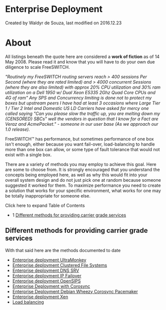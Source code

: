
# Enterprise Deployment 

 Created by  Waldyr de Souza, last modified on 2016.12.23

# About

All listings beneath the quote here are considered a **work of fiction** as of 14 May 2008\. Please read it and know that you will have to do your own due diligence to scale FreeSWITCH.

_"Routinely my FreeSWITCH routing servers reach > 400 sessions Per Second (where they are rated limited) and > 4000 concurrent Sessions (where they are also limited) with approx 20% CPU utilization and 30% ram utilization on a Dell 1950 w/ Dual Xeon E5335 2Ghz Quad Core CPUs and 4G of ram" Any SPS and Concurrency limiting is done not to protect my boxes but upstream peers I have had at least 3 occasions where Large Tier 1 / Tier 2 Intel and Domestic US LD Carriers have asked for mercy one called saying "Can you please slow the traffic up, you are melting down my {CENSORED} SBCs" well the vendors in question that I know for a Fact are Veraz and AcmePacket." - someone in our user base (As we approach our 1.0 release)._

FreeSWITCH™ has performance, but sometimes performance of one box isn't enough, either because you want fail-over, load-balancing to handle more than one box can allow, or some type of fault tolerance that would not exist with a single box.

There are a variety of methods you may employ to achieve this goal. Here are some to choose from. It is strongly encouraged that you understand the concepts being employed here, as well as why this would fit into your overall system design and do not just pick one at random because someone suggested it worked for them. To maximize performance you need to create a solution that works for your specific environment, what works for one may be totally inappropriate for someone else.

Click here to expand Table of Contents

* 1 [Different methods for providing carrier grade services](#different-methods-for-providing-carrier-grade-services)

## Different methods for providing carrier grade services

With that said here are the methods documented to date

* [Enterprise deployment UltraMonkey](./Enterprise-deployment-UltraMonkey_13173269.mdx#about)
* [Enterprise deployment Clustered File Systems](./Enterprise-deployment-Clustered-File-Systems_13173151.mdx#about)
* [Enterprise deployment DNS SRV](./Enterprise-deployment-DNS-SRV_13173165.mdx#--)
* [Enterprise deployment IP Failover](./Enterprise-deployment-IP-Failover_13173159.mdx#--)
* [Enterprise deployment OpenSIPS](./Enterprise-deployment-OpenSIPS_13173169.mdx#--)
* [Enterprise Deployment with Corosync](./Enterprise-Deployment-with-Corosync_13173246.mdx#--)
* [Enterprise Deployment Debian Wheezy Corosync Pacemaker](./Enterprise-Deployment-Debian-Wheezy-Corosync-Pacemaker_13173624.mdx#about)
* [Enterprise deployment Xen](./Enterprise-deployment-Xen/index.mdx#scope)
* [Load balancing](./Load-balancing_13173430.mdx#-freeswitch--load-balancing-)


